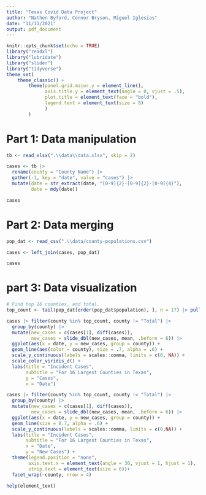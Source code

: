 ```yaml
---
title: "Texas Covid Data Project"
author: "Nathen Byford, Connor Bryson, Miguel Iglesias"
date: "11/11/2021"
output: pdf_document
---
```


```r
knitr::opts_chunk$set(echo = TRUE)
library("readxl")
library("lubridate")
library("slider")
library("tidyverse")
theme_set(
    theme_classic() +
        theme(panel.grid.major.y = element_line(),
              axis.title.y = element_text(angle = 0, vjust = .5),
              plot.title = element_text(face = "bold"),
              legend.text = element_text(size = 8)
              )
        )
```

# Part 1: Data manipulation

```r
tb <- read_xlsx(".\\data\\data.xlsx", skip = 2)

cases <- tb |> 
  rename(county = "County Name") |> 
  gather(-1, key = "date", value = "cases") |> 
  mutate(date = str_extract(date, "[0-9]{2}-[0-9]{2}-[0-9]{4}"),
         date = mdy(date))

cases
```

# Part 2: Data merging

```r
pop_dat <- read_csv(".\\data/county-populations.csv")

cases <- left_join(cases, pop_dat)

cases
```

# part 3: Data visualization

```r
# Find top 16 counties, and total.
top_count <- tail(pop_dat[order(pop_dat$population), ], n = 17) |> pull(county)

cases |> filter(county %in% top_count, county != "Total") |> 
  group_by(county) |> 
  mutate(new_cases = c(cases[1], diff(cases)),
         new_cases = slide_dbl(new_cases, mean, .before = 6)) |> 
  ggplot(aes(x = date, y = new_cases, group = county)) +
  geom_line(aes(color = county), size = .7, alpha = .6) +
  scale_y_continuous(labels = scales::comma, limits = c(0, NA)) +
  scale_color_viridis_d() +
  labs(title = "Incident Cases", 
       subtitle = "For 16 Largest Counties in Texas",
       y = "Cases",
       x = "Date")
```


```r
cases |> filter(county %in% top_count, county != "Total") |> 
  group_by(county) |> 
  mutate(new_cases = c(cases[1], diff(cases)),
         new_cases = slide_dbl(new_cases, mean, .before = 6)) |> 
  ggplot(aes(x = date, y = new_cases, group = county)) +
  geom_line(size = 0.7, alpha = .6) +
  scale_y_continuous(labels = scales::comma, limits = c(0,NA)) +
  labs(title = "Incident Cases", 
       subtitle = "For 16 Largest Counties in Texas", 
       x = "Date",
       y = "New Cases") +
  theme(legend.position = "none", 
        axis.text.x = element_text(angle = 30, vjust = 1, hjust = 1),
        strip.text = element_text(size = 6))+
  facet_wrap(~county, nrow = 4)

help(element_text)

```

